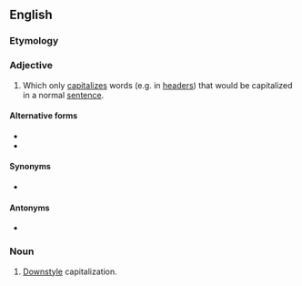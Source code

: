 {{also|down-style|down style}}
==English==

===Etymology===
{{compound|en|down|style}}

===Adjective===
{{en-adj|-}}

# {{lb|en|typography|capitalization}} Which only [[capitalize]]s words (e.g. in [[header]]s) that would be capitalized in a normal [[sentence]].

====Alternative forms====
* {{l|en|down style}}
* {{l|en|down-style}}

====Synonyms====
* {{l|en|sentence case}}

====Antonyms====
* {{l|en|upstyle}}

===Noun===
{{en-noun|-}}
# {{lb|en|typography}} [[#Adjective|Downstyle]] capitalization.
